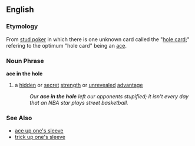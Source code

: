 == English ==
=== Etymology ===
From [[stud poker]] in which there is one unknown card called the "[[hole card]];" refering to the optimum "hole card" being an [[ace]].
=== Noun Phrase ===
'''ace in the hole'''
# a [[hidden]] or [[secret]] [[strength]] or [[unrevealed]] [[advantage]]
#: ''Our '''ace in the hole''' left our opponents stupified; it isn't every day that an NBA star plays street basketball.''

=== See Also ===
*[[ace up one's sleeve]]
*[[trick up one's sleeve]]

{{idiom}}